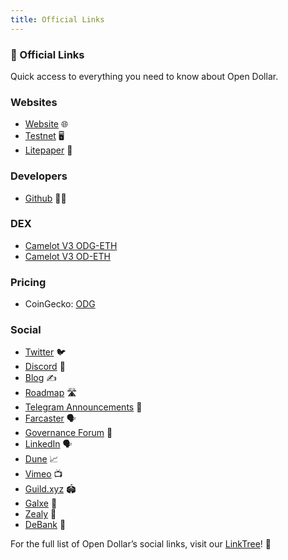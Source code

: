```yaml
---
title: Official Links
---
```


### 🔗 Official Links

Quick access to everything you need to know about Open Dollar.

### Websites

* [Website](https://www.opendollar.com/) 🌐
* [Testnet](https://www.opendollar.com/testnet) 🖥️
* [Litepaper](https://www.opendollar.com/lite-paper) 📄

### Developers

* [Github](https://github.com/open-dollar) 👨‍💻

### DEX

* [Camelot V3 ODG-ETH](https://info.camelot.exchange/pair/arbitrum/v3/0xf935263c9950eb2881ff58bd6a76c3d2564a78d5)
* [Camelot V3 OD-ETH](https://info.camelot.exchange/pair/arbitrum/v3/0x824959a55907d5350e73e151ff48dabc5a37a657)

### Pricing

* CoinGecko: [ODG](https://www.coingecko.com/en/coins/open-dollar-governance)

### Social

* [Twitter](https://twitter.com/open_dollar) 🐦
* [Discord](https://discord.com/invite/UbTUfuGBrS) 💬
* [Blog](https://www.opendollar.com/blog) ✍️
* [Roadmap](https://www.notion.so/opendollar/d276e9d464d6478cacf86c2d75e21982?v=24d2ad15c92c4a3895c6066bfac2e303) 🛣️
* [Telegram Announcements](https://t.me/open_dollar) 📢
* [Farcaster](https://warpcast.com/open-dollar) 🗣️
* [Governance Forum](https://forum.opendollar.com/) 💬
* [LinkedIn](https://www.linkedin.com/company/opendollar) 🗣️
* [Dune](https://dune.com/whale_hunter/open-dollar-governance) 📈
* [Vimeo](https://vimeo.com/user214116325) 📺
* [Guild.xyz](https://guild.xyz/opendollar) 🏟️
* [Galxe](https://galxe.com/opendollar) 🎯
* [Zealy](https://zealy.io/c/opendollar/questboard) 🎯
* [DeBank](https://debank.com/official/Open_Dollar) 💬

For the full list of Open Dollar’s social links, visit our [LinkTree](https://linktr.ee/opendollar)! 🌳
